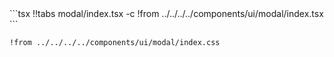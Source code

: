 
<CodeTabs>
```tsx !!tabs modal/index.tsx -c
!from ../../../../components/ui/modal/index.tsx
```

```tsx !!tabs modal/index.css -c
!from ../../../../components/ui/modal/index.css
```
</CodeTabs>